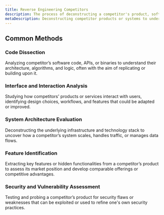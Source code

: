 ```yaml
---
title: Reverse Engineering Competitors
description: The process of deconstructing a competitor's product, software, or system to understand its design, functionality, and underlying mechanisms.
metaDescription: Deconstructing competitor products or systems to understand their design, functionality, and underlying mechanisms.
---
```


## Common Methods

### Code Dissection  
Analyzing competitor’s software code, APIs, or binaries to understand their architecture, algorithms, and logic, often with the aim of replicating or building upon it.

### Interface and Interaction Analysis  
Studying how competitors' products or services interact with users, identifying design choices, workflows, and features that could be adapted or improved.

### System Architecture Evaluation  
Deconstructing the underlying infrastructure and technology stack to uncover how a competitor’s system scales, handles traffic, or manages data flows.

### Feature Identification  
Extracting key features or hidden functionalities from a competitor’s product to assess its market position and develop comparable offerings or competitive advantages.

### Security and Vulnerability Assessment  
Testing and probing a competitor’s product for security flaws or weaknesses that can be exploited or used to refine one's own security practices.

